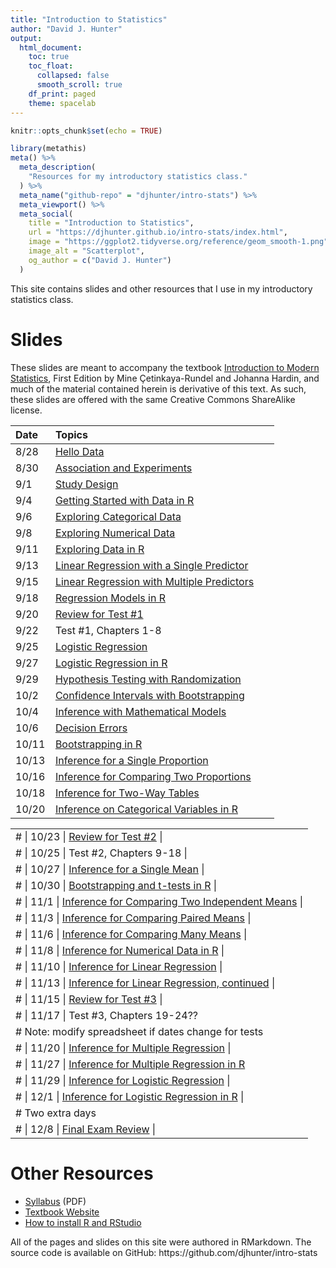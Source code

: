```yaml
---
title: "Introduction to Statistics"
author: "David J. Hunter"
output:
  html_document:
    toc: true
    toc_float:
      collapsed: false
      smooth_scroll: true
    df_print: paged
    theme: spacelab
---
```


```r
knitr::opts_chunk$set(echo = TRUE)
```

```r
library(metathis)
meta() %>%
  meta_description(
    "Resources for my introductory statistics class."
  ) %>%
  meta_name("github-repo" = "djhunter/intro-stats") %>%
  meta_viewport() %>%
  meta_social(
    title = "Introduction to Statistics",
    url = "https://djhunter.github.io/intro-stats/index.html",
    image = "https://ggplot2.tidyverse.org/reference/geom_smooth-1.png",
    image_alt = "Scatterplot",
    og_author = c("David J. Hunter")
  )
```

This site contains slides and other resources that I use in my introductory statistics class.

# Slides 

These slides are meant to accompany the textbook [Introduction to Modern Statistics](https://openintro-ims.netlify.app/), First Edition by Mine Çetinkaya-Rundel and Johanna Hardin, and much of the material contained herein is derivative of this text. As such, these slides are offered with the same Creative Commons ShareAlike license.

| Date | Topics |
|:---- |:-------------------------- |
| 8/28 | [Hello Data](slides/01-hellodata.html) |
| 8/30 | [Association and Experiments](slides/01b-association.html) |
|  9/1 | [Study Design](slides/02-studydesign.html) |
| 9/4 | [Getting Started with Data in R](slides/03-intro_data_R.html) |
| 9/6 | [Exploring Categorical Data](slides/04-catdata.html) 
| 9/8 | [Exploring Numerical Data](slides/05-numdata.html) |
| 9/11 | [Exploring Data in R](slides/06b-explore_data_R.html) |
| 9/13 | [Linear Regression with a Single Predictor](slides/07a-lin_regression.html) |
| 9/15 | [Linear Regression with Multiple Predictors](slides/08-multi_regression.html) |
| 9/18 | [Regression Models in R](slides/8b-regression_R.html) |
| 9/20 |  [Review for Test #1](slides/08c-test1review.html) |
| 9/22 | Test #1, Chapters 1-8 |
| 9/25 | [Logistic Regression](slides/09-logit_regression.html) |
| 9/27 | [Logistic Regression in R](slides/09b-logit_reg_R.html) |
| 9/29 | [Hypothesis Testing with Randomization](slides/11-hypoth_random.html) |
| 10/2 |  [Confidence Intervals with Bootstrapping](slides/12-bootstrap_ci.html) |
| 10/4 | [Inference with Mathematical Models](slides/13-math_models.html) | 
| 10/6 | [Decision Errors](slides/14-decision_errors.html) |
| 10/11 | [Bootstrapping in R](slides/15a-bootstrapping.html) |
| 10/13| [Inference for a Single Proportion](slides/16-infer_1prop.html) |
| 10/16 | [Inference for Comparing Two Proportions](slides/17-infer_2prop.html) | 
| 10/18 | [Inference for Two-Way Tables](slides/18-infer_chisquare.html) |
| 10/20 | [Inference on Categorical Variables in R](slides/18a-infer_cat_R.html) |

---
# | 10/23 | [Review for Test #2](slides/18c-test2review.html) |
# | 10/25 | Test #2, Chapters 9-18 |
# | 10/27 |  [Inference for a Single Mean](slides/19-infer_onemean.html) |
# | 10/30 | [Bootstrapping and t-tests in R](slides/19b-onemean_R.html) |
# | 11/1 | [Inference for Comparing Two Independent Means](slides/20-infer_twomean.html) |
# | 11/3 | [Inference for Comparing Paired Means](slides/21-infer_pairedmean.html) |
# | 11/6 | [Inference for Comparing Many Means](slides/22-infer_manymeans.html) |
# | 11/8 | [Inference for Numerical Data in R](slides/23b-num_infer_R.html) |
# | 11/10 | [Inference for Linear Regression](slides/24-infer_regression.html) |
# | 11/13 | [Inference for Linear Regression, continued](slides/24-infer_regression.html)  |
# | 11/15 | [Review for Test #3](slides/24c-test3review.html) |
# | 11/17 | Test #3, Chapters 19-24??
# Note: modify spreadsheet if dates change for tests
# | 11/20 |  [Inference for Multiple Regression](slides/25-infer_multiple.html) |
# | 11/27 | [Inference for Multiple Regression in R](slides/27-mariokart.html) 
# | 11/29 | [Inference for Logistic Regression](slides/26-infer_logistic.html) |
# | 12/1 | [Inference for Logistic Regression in R](slides/27b-nbarookies.html) |
# Two extra days
# | 12/8 | [Final Exam Review](slides/27c-test4review.html) |
---

# Other Resources

- [Syllabus](syllabus/ma005hunterF23.pdf) (PDF)
- [Textbook Website](https://openintro-ims.netlify.app/)
- [How to install R and RStudio](slides/installRStudio.html)

All of the pages and slides on this site were authored in RMarkdown.  The source code is available on GitHub: https://github.com/djhunter/intro-stats


